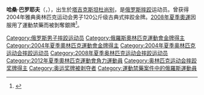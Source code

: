 {{MedalTop}}
{{MedalCountry|{{RUS}}}}
{{MedalSport | 男子[[摔跤|摔跤]]}}
{{MedalCompetition | 奧林匹克運動會}}
{{MedalGold | [[2004年夏季奧林匹克運動會|2004年雅典]] | 古典式120公斤級}}
{{MedalBottom}}

'''哈桑·巴罗耶夫'''（{{lang-ru|'''Хасан Бароев'''}}，{{bd|1982年|12月1日|||}}），出生於[[塔吉克斯坦|塔吉克斯坦]][[杜尚别|杜尚别]]，是[[俄罗斯|俄罗斯]][[摔跤|摔跤]]运动员。曾获得2004年雅典奥林匹克运动会男子120公斤级古典式摔跤金牌。[[2008年夏季奧運|2008年夏季奧運]]因服用了運動禁藥而被剝奪銀牌<ref>{{cite web|title=Doping: 2008 Beijing Olympics medal winners among 16 athletes banned for doping|publisher=BBC|url=https://www.bbc.com/sport/olympics/38017277|date=2016-11-17|access-date=2021-08-15|archive-date=2021-08-09|archive-url=https://web.archive.org/web/20210809010855/https://www.bbc.com/sport/olympics/38017277|dead-url=no}}</ref>。

{{俄罗斯人小作品}}
{{DEFAULTSORT:Baroyev, Khasan}}

[[Category:俄罗斯男子摔跤运动员|Category:俄罗斯男子摔跤运动员]]
[[Category:俄羅斯奧林匹克運動會金牌得主|Category:俄羅斯奧林匹克運動會金牌得主]]
[[Category:2004年夏季奧林匹克運動會金牌得主|Category:2004年夏季奧林匹克運動會金牌得主]]
[[Category:2004年夏季奥林匹克运动会摔跤运动员|Category:2004年夏季奥林匹克运动会摔跤运动员]]
[[Category:2008年夏季奥林匹克运动会摔跤运动员|Category:2008年夏季奥林匹克运动会摔跤运动员]]
[[Category:2012年夏季奧林匹克運動會角力運動員|Category:2012年夏季奧林匹克運動會角力運動員]]
[[Category:奥林匹克运动会摔跤奖牌得主|Category:奥林匹克运动会摔跤奖牌得主]]
[[Category:奥运奖牌被剥夺者|Category:奥运奖牌被剥夺者]]
[[Category:運動禁藥案件中的俄羅斯運動員|Category:運動禁藥案件中的俄羅斯運動員]]